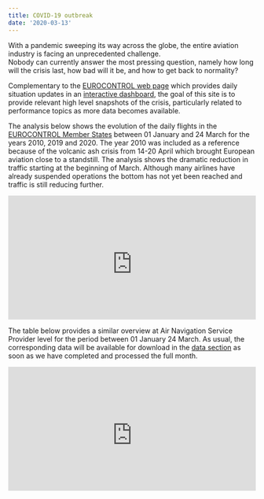 ```yaml
---
title: COVID-19 outbreak
date: '2020-03-13'
---
```

<style type="text/css">
.img-responsive {
    margin: 0 auto;
    max-width: 75%
}

.resp-container {
    position: relative;
    overflow: hidden;
    padding-top: 50.0%;
}

.resp-iframe {
    position: absolute;
    top: 0;
    left: 0;
    width: 100%;
    height: 110%;
    border: 0;
}
</style>

With a pandemic sweeping its way across the globe, the entire aviation industry is facing an unprecedented challenge.  
Nobody can currently answer the most pressing question, namely how long will the crisis last, how bad will it be, and how to get back to normality?

Complementary to the [EUROCONTROL web page][ectlweb] which provides daily situation updates in an [interactive dashboard][ectl_daily], the goal of this site is to provide relevant high level snapshots of the crisis, particularly related to performance topics as more data becomes available. 

The analysis below shows the evolution of the daily flights in the [EUROCONTROL Member States][ectlmemb] between 01 January and 24 March for the years 2010, 2019 and 2020. The year 2010 was included as a reference because of the volcanic ash crisis from 14-20 April which brought European aviation close to a standstill.
The analysis shows the dramatic reduction in traffic starting at the beginning of March. Although many airlines have already suspended operations the bottom has not yet been reached and traffic is still reducing further.   

<div class="resp-container">
<iframe class="resp-iframe" src="https://datastudio.google.com/embed/reporting/a960e72f-e79d-47f4-8ef1-e7c5cecb1ac5/page/jwMJB" frameborder="0" style="border:0" allowfullscreen></iframe>
</div>
The table below provides a similar overview at Air Navigation Service Provider level for the period between 01 January 24 March. As usual, the corresponding data will be available for download in the [data section](/data/) as soon as we have completed and processed the full month.    

<div class="resp-container">
<iframe class="resp-iframe" src="https://datastudio.google.com/embed/reporting/a960e72f-e79d-47f4-8ef1-e7c5cecb1ac5/page/JSNJB" frameborder="0" style="border:0" allowfullscreen></iframe>
</div>

<!-- change the following as you best see fit (I did not want to hardoce in the covid list template) -->

[ectl_daily]: https://www.eurocontrol.int/Economics/DailyTrafficVariation-States.html "Daily traffic updates"
[ectlweb]: https://www.eurocontrol.int/ "EUROCONTROL web page"
[ectlmemb]: https://www.eurocontrol.int/about-us#member-states "EUROCONTROL Member States"